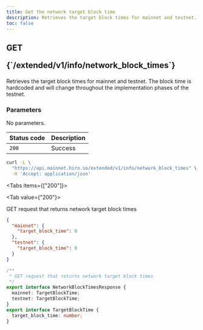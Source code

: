 ```yaml
---
title: Get the network target block time
description: Retrieves the target block times for mainnet and testnet.
toc: false
---
```



<Root>

<API>

<div className='flex-1'>

<h2 className="not-prose mb-2 inline-flex items-center gap-3 font-mono">
  <div className="rounded-lg border px-1 py-0.5 text-xs font-medium border-green-400/50 bg-green-400/20 text-green-600 dark:text-green-400">
    GET
  </div>
  <p className="text-xs break-words overflow-hidden w-[95%]">{`/extended/v1/info/network_block_times`}</p>
</h2>

Retrieves the target block times for mainnet and testnet. The block time is hardcoded and will change throughout the implementation phases of the testnet.

### Parameters

No parameters.

| Status code | Description |
|:------------|:------------|
| `200`       | Success     |

</div>

<APIExample>

```bash title="Terminal"
curl -L \
  "https://api.mainnet.hiro.so/extended/v1/info/network_block_times" \
  -H 'Accept: application/json'
```

<Tabs items={["200"]}>

<Tab value={"200"}>

GET request that returns network target block times

```json title="Example Response"
{
  "mainnet": {
    "target_block_time": 0
  },
  "testnet": {
    "target_block_time": 0
  }
}
```

<Accordions>

<Accordion title="Typescript Definition">

```ts
/**
 * GET request that returns network target block times
 */
export interface NetworkBlockTimesResponse {
  mainnet: TargetBlockTime;
  testnet: TargetBlockTime;
}
export interface TargetBlockTime {
  target_block_time: number;
}

```

</Accordion>

</Accordions>

</Tab>

</Tabs>

</APIExample>

</API>

</Root>